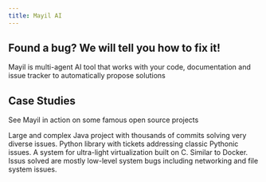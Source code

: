 ```yaml
---
title: Mayil AI
---
```


## Found a bug? We will tell you how to fix it!

Mayil is multi-agent AI tool that works with your code, documentation and issue tracker to automatically propose solutions


## Case Studies

See Mayil in action on some famous open source projects

<CardGroup cols={2}>
  <Card
    title="Elastisearch"
    icon="up-right-from-square"
    href="https://github.com/Mayil-AI/elasticsearch-demo/issues"
  >
  Large and complex Java project with thousands of commits solving very diverse issues.
  </Card>
  <Card
    title="Spotify/Luigi"
    icon="up-right-from-square"
    href="https://github.com/Mayil-AI/spotify-luigi-demo/issues"
  >
    Python library with tickets addressing classic Pythonic issues.
  </Card>
  <Card
    title="Unikraft"
    icon="up-right-from-square"
    href="https://github.com/Mayil-AI/unikraft-demo"
  >
    A system for ultra-light virtualization built on C. Similar to Docker. Issus solved are mostly low-level system bugs including networking and file system issues.
  </Card>
</CardGroup>

